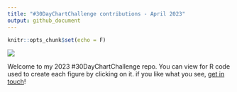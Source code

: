 ```yaml
---
title: "#30DayChartChallenge contributions - April 2023"
output: github_document
---
```


```r
knitr::opts_chunk$set(echo = F)
```

![](Figures/2023_banner.jpg)

Welcome to my 2023 #30DayChartChallenge repo. You can view for R code used to create each figure by clicking on it. if you like what you see, [get in touch](<https://twitter.com/Oshodi_OS>)!
